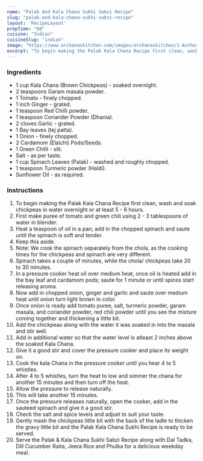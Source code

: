---
name: "Palak And Kala Chana Sukhi Sabzi Recipe"
slug: "palak-and-kala-chana-sukhi-sabzi-recipe"
layout: 'RecipeLayout'
prepTime: "60"
cuisine: "Indian"
cuisineSlug: "indian"
image: "https://www.archanaskitchen.com/images/archanaskitchen/1-Author/sibyl-archanaskitchen.com/Palak__Kala_Channa_Sukhi_Subzi_Recipe_.jpg"
excerpt: "To begin making the Palak Kala Chana Recipe first clean, wash and soak chickpeas in water overnight or at least 5 - 6 hours"
---

### Ingredients

- 1 cup Kala Chana (Brown Chickpeas) - soaked overnight.
- 2 teaspoons Garam masala powder.
- 1 Tomato - finely chopped.
- 1 inch Ginger - grated.
- 1 teaspoon Red Chilli powder.
- 1 teaspoon Coriander Powder (Dhania).
- 2 cloves Garlic - grated.
- 1 Bay leaves (tej patta).
- 1 Onion - finely chopped.
- 2 Cardamom (Elaichi) Pods/Seeds.
- 1 Green Chilli - slit.
- Salt - as per taste.
- 1 cup Spinach Leaves (Palak) - washed and roughly chopped.
- 1 teaspoon Turmeric powder (Haldi).
- Sunflower Oil - as required.

### Instructions

1. To begin making the Palak Kala Chana Recipe first clean, wash and soak chickpeas in water overnight or at least 5 - 6 hours.
1. First make puree of tomato and green chili using 2 - 3 tablespoons of water in blender.
1. Heat a teaspoon of oil in a pan; add in the chopped spinach and saute until the spinach is soft and tender.
1. Keep this aside.
1. Note: We cook the spinach separately from the chola, as the cooking times for the chickpeas and spinach are very different.
1. Spinach takes a couple of minutes, while the chola/ chickpeas take 20 to 30 minutes.
1. In a pressure cooker heat oil over medium heat, once oil is heated add in the bay leaf and cardamom pods; saute for 1 minute or until spices start releasing aroma.
1. Now add in chopped onion, ginger and garlic and saute over medium heat until onion turn light brown in color.
1. Once onion is ready add tomato puree, salt, turmeric powder, garam masala, and coriander powder, red chili powder until you see the mixture coming together and thickening a little bit.
1. Add the chickpeas along with the water it was soaked in into the masala and stir well.
1. Add in additional water so that the water level is atleast 2 inches above the soaked Kala Chana.
1. Give it a good stir and cover the pressure cooker and place its weight on.
1. Cook the kala Chana in the pressure cooker until you hear 4 to 5 whistles.
1. After 4 to 5 whistles, turn the heat to low and simmer the chana for another 15 minutes and then turn off the heat.
1. Allow the pressure to release naturally.
1. This will take another 15 minutes.
1. Once the pressure releases naturally, open the cooker, add in the sauteed spinach and give it a good stir.
1. Check the salt and spice levels and adjust to suit your taste.
1. Gently mash the chickpeas little bit with the back of the ladle to thicken the gravy little bit and the Palak Kala Chana Sukhi Recipe is ready to be served.
1. Serve the Palak & Kala Chana Sukhi Sabzi Recipe along with Dal Tadka, Dill Cucumber Raita, Jeera Rice and Phulka for a delicious weekday meal.
